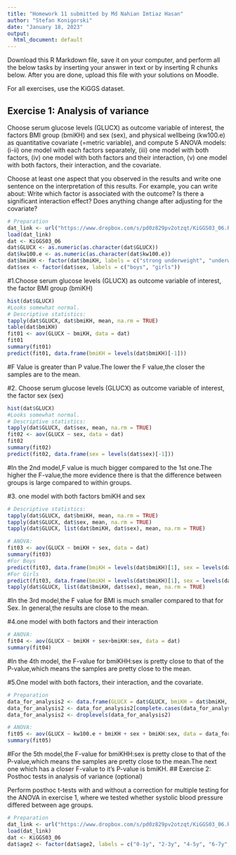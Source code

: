 ---
title: "Homework 11 submitted by Md Nahian Imtiaz Hasan"
author: "Stefan Konigorski"
date: "January 18, 2023"
output:
  html_document: default
---

Download this R Markdown file, save it on your computer, and perform all the below tasks by inserting your answer in text or by inserting R chunks below. After you are done, upload this file with your solutions on Moodle.

For all exercises, use the KiGGS dataset.

## Exercise 1: Analysis of variance

Choose serum glucose levels (GLUCX) as outcome variable of interest, the factors BMI group (bmiKH) and sex (sex), and physical wellbeing (kw100.e) as quantitative covariate (=metric variable), and compute 5 ANOVA models: (i-ii) one model with each factors separately, (iii) one model with both factors, (iv) one model with both factors and their interaction, (v) one model with both factors, their interaction, and the covariate.

Choose at least one aspect that you observed in the results and write one sentence on the interpretation of this results. For example, you can write about: Write which factor is associated with the outcome? Is there a significant interaction effect? Does anything change after adjusting for the covariate?

```{r}
# Preparation
dat_link <- url("https://www.dropbox.com/s/pd0z829pv2otzqt/KiGGS03_06.RData?dl=1")
load(dat_link)
dat <- KiGGS03_06
dat$GLUCX <- as.numeric(as.character(dat$GLUCX))
dat$kw100.e <- as.numeric(as.character(dat$kw100.e))
dat$bmiKH <- factor(dat$bmiKH, labels = c("strong underweight", "underweight", "normal weight", "overweight", "obese"))
dat$sex <- factor(dat$sex, labels = c("boys", "girls"))
```
#1.Choose serum glucose levels (GLUCX) as outcome variable of interest, the factor BMI group (bmiKH)
```{r}
hist(dat$GLUCX)
#Looks somewhat normal.
# Descriptive statistics:
tapply(dat$GLUCX, dat$bmiKH, mean, na.rm = TRUE)
table(dat$bmiKH)
fit01 <- aov(GLUCX ~ bmiKH, data = dat)
fit01
summary(fit01)
predict(fit01, data.frame(bmiKH = levels(dat$bmiKH)[-1]))

```
#F Value is greater than P value.The lower the F value,the closer the samples are to the mean.

#2. Choose serum glucose levels (GLUCX) as outcome variable of interest, the factor sex (sex)

```{r}
hist(dat$GLUCX)
#Looks somewhat normal.
# Descriptive statistics:
tapply(dat$GLUCX, dat$sex, mean, na.rm = TRUE)
fit02 <- aov(GLUCX ~ sex, data = dat)
fit02
summary(fit02)
predict(fit02, data.frame(sex = levels(dat$sex)[-1]))

```
#In the 2nd model,F value is much bigger compared to the 1st one.The higher the F-value,the more evidence there is that the difference between groups is large compared to within groups.

#3.  one model with both factors bmiKH and sex
```{r}
# Descriptive statistics:
tapply(dat$GLUCX, dat$bmiKH, mean, na.rm = TRUE)
tapply(dat$GLUCX, dat$sex, mean, na.rm = TRUE)
tapply(dat$GLUCX, list(dat$bmiKH, dat$sex), mean, na.rm = TRUE)

# ANOVA:
fit03 <- aov(GLUCX ~ bmiKH + sex, data = dat)
summary(fit03)
#For Boys
predict(fit03, data.frame(bmiKH = levels(dat$bmiKH)[1], sex = levels(dat$sex)[1]))  #levels(dat$sex)[1] is "boys"
#For Girls
predict(fit03, data.frame(bmiKH = levels(dat$bmiKH)[1], sex = levels(dat$sex)[2]))  #levels(dat$sex)[2] is "Girls"
tapply(dat$GLUCX, list(dat$bmiKH, dat$sex), mean, na.rm = TRUE)
```
#In the 3rd model,the F value for BMI is much smaller compared to that for Sex. In general,the results are close to the mean. 

#4.one model with both factors and their interaction

```{r}
# ANOVA:
fit04 <- aov(GLUCX ~ bmiKH + sex+bmiKH:sex, data = dat)
summary(fit04)

```
#In the 4th model, the F-value for bmiKHH:sex is pretty close to that of the P-value,which means the samples are pretty close to the mean.

#5.One model with both factors, their interaction, and the covariate.
```{r}
# Preparation
data_for_analysis2 <- data.frame(GLUCX = dat$GLUCX, bmiKH = dat$bmiKH, sex = dat$sex, kw100.e = dat$kw100.e)
data_for_analysis2 <- data_for_analysis2[complete.cases(data_for_analysis2),]
data_for_analysis2 <- droplevels(data_for_analysis2)

```

```{r}
# ANOVA:
fit05 <- aov(GLUCX ~ kw100.e + bmiKH + sex + bmiKH:sex, data = data_for_analysis2)
summary(fit05)
```
#For the 5th model,the F-value for bmiKHH:sex is pretty close to that of the P-value,which means the samples are pretty close to the mean.The next one which has a closer F-value to it's P-value is bmiKH.
## Exercise 2: Posthoc tests in analysis of variance (optional)

Perform posthoc t-tests with and without a correction for multiple testing for the ANOVA in exercise 1, where we tested whether systolic blood pressure differed between age groups.

```{r}
# Preparation
dat_link <- url("https://www.dropbox.com/s/pd0z829pv2otzqt/KiGGS03_06.RData?dl=1")
load(dat_link)
dat <- KiGGS03_06
dat$age2 <- factor(dat$age2, labels = c("0-1y", "2-3y", "4-5y", "6-7y", "8-9y", "10-11y", "12-13y", "14-15y", "16-17y"))
```

